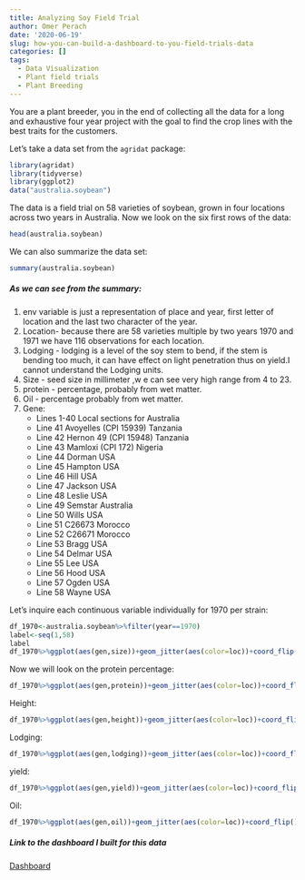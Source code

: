 ```yaml
---
title: Analyzing Soy Field Trial
author: Omer Perach
date: '2020-06-19'
slug: how-you-can-build-a-dashboard-to-you-field-trials-data
categories: []
tags:
  - Data Visualization
  - Plant field trials
  - Plant Breeding
---
```


You are a plant breeder, you in the end of collecting all the data for a long and exhaustive four year project with the goal to find the crop lines with the best traits for the customers.

Let's take a data set from the `agridat` package:
```r
library(agridat)
library(tidyverse)
library(ggplot2)
data("australia.soybean")
```

The data is a field trial on 58 varieties of soybean, grown in four locations across two years in Australia. 
Now we look on the six first rows of the data:
```r
head(australia.soybean)
```

We can also summarize the data set:
```r
summary(australia.soybean)
```

##### As we can see from the summary:
1. env variable is just a representation of place and year, first letter of location and the last two character of the year.
2. Location- because there are 58 varieties multiple by two years 1970 and 1971 we have 116 observations for each location.
3. Lodging - lodging is a level of the soy stem to bend, if the stem is bending too much, it can have effect on light penetration thus on yield.I cannot understand the Lodging units. 
4. Size - seed size in millimeter ,w e can see very high range from 4 to 23.
5. protein - percentage, probably from wet matter. 
6. Oil - percentage probably from wet matter.
7. Gene:
    + Lines 1-40 Local sections for Australia
    + Line 41 Avoyelles (CPI 15939) Tanzania
    + Line 42 Hernon 49 (CPI 15948) Tanzania
    + Line 43 Mamloxi (CPI 172) Nigeria
    + Line 44 Dorman USA 
    + Line 45 Hampton USA
    + Line 46 Hill USA
    + Line 47 Jackson USA
    + Line 48 Leslie USA
    + Line 49 Semstar Australia
    + Line 50 Wills USA
    + Line 51 C26673 Morocco
    + Line 52 C26671 Morocco
    + Line 53 Bragg USA
    + Line 54 Delmar USA
    + Line 55 Lee USA
    + Line 56 Hood USA
    + Line 57 Ogden USA
    + Line 58 Wayne USA


Let's inquire each continuous variable individually for 1970 per strain:
```r
df_1970<-australia.soybean%>%filter(year==1970)
label<-seq(1,58)
label
df_1970%>%ggplot(aes(gen,size))+geom_jitter(aes(color=loc))+coord_flip()+scale_x_discrete(label=label)
```

Now we will look on the protein percentage: 
```r
df_1970%>%ggplot(aes(gen,protein))+geom_jitter(aes(color=loc))+coord_flip()+scale_x_discrete(label=label)
```

Height:
```r
df_1970%>%ggplot(aes(gen,height))+geom_jitter(aes(color=loc))+coord_flip()+scale_x_discrete(label=label)
```
Lodging:
```r
df_1970%>%ggplot(aes(gen,lodging))+geom_jitter(aes(color=loc))+coord_flip()+scale_x_discrete(label=label)
```

yield:
```r
df_1970%>%ggplot(aes(gen,yield))+geom_jitter(aes(color=loc))+coord_flip()+scale_x_discrete(label=label)
```
Oil:
```r
df_1970%>%ggplot(aes(gen,oil))+geom_jitter(aes(color=loc))+coord_flip()+scale_x_discrete(label=label)
```

##### Link to the dashboard I built for this data
[Dashboard](https://omerperach.shinyapps.io/agridata/)